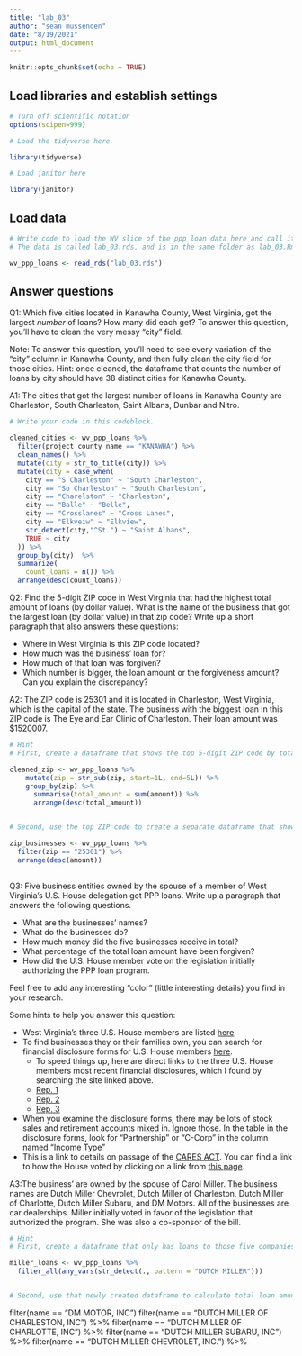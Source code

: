 ```yaml
---
title: "lab_03"
author: "sean mussenden"
date: "8/19/2021"
output: html_document
---
```


```r
knitr::opts_chunk$set(echo = TRUE)
```

## Load libraries and establish settings
```r
# Turn off scientific notation
options(scipen=999)

# Load the tidyverse here

library(tidyverse)

# Load janitor here

library(janitor)

```

## Load data
```r
# Write code to load the WV slice of the ppp loan data here and call it wv_ppp_loans.
# The data is called lab_03.rds, and is in the same folder as lab_03.Rmd (this data notebook)

wv_ppp_loans <- read_rds("lab_03.rds")

```

## Answer questions

Q1: Which five cities located in Kanawha County, West Virginia, got the largest _number_ of loans? How many did each get? To answer this question, you'll have to clean the very messy "city" field.

Note: To answer this question, you'll need to see every variation of the "city" column in Kanawha County, and then fully clean the city field for those cities. Hint: once cleaned, the dataframe that counts the number of loans by city should have 38 distinct cities for Kanawha County.

A1: The cities that got the largest number of loans in Kanawha County are Charleston, South Charleston, Saint Albans, Dunbar and Nitro.

```r

# Write your code in this codeblock.

cleaned_cities <- wv_ppp_loans %>%
  filter(project_county_name == "KANAWHA") %>%
  clean_names() %>%
  mutate(city = str_to_title(city)) %>%
  mutate(city = case_when(
    city == "S Charleston" ~ "South Charleston",
    city == "So Charleston" ~ "South Charleston",
    city == "Charelston" ~ "Charleston",
    city == "Balle" ~ "Belle",
    city == "Crosslanes" ~ "Cross Lanes",
    city == "Elkveiw" ~ "Elkview",
    str_detect(city,"^St.") ~ "Saint Albans",
    TRUE ~ city
  )) %>%
  group_by(city)  %>%
  summarize(
    count_loans = n()) %>%
  arrange(desc(count_loans)) 

```

Q2: Find the 5-digit ZIP code in West Virginia that had the highest total amount of loans (by dollar value). What is the name of the business that got the largest loan (by dollar value) in that zip code? Write up a short paragraph that also answers these questions:

* Where in West Virginia is this ZIP code located?
* How much was the business' loan for?
* How much of that loan was forgiven?
* Which number is bigger, the loan amount or the forgiveness amount? Can you explain the discrepancy?

A2: The ZIP code is 25301 and it is located in Charleston, West Virginia, which is the capital of the state. The business with the biggest loan in this ZIP code is The Eye and Ear Clinic of Charleston. Their loan amount was $1520007. 

```r
# Hint
# First, create a dataframe that shows the top 5-digit ZIP code by total dollar amount

cleaned_zip <- wv_ppp_loans %>%
    mutate(zip = str_sub(zip, start=1L, end=5L)) %>%
    group_by(zip) %>%
      summarise(total_amount = sum(amount)) %>% 
      arrange(desc(total_amount))


# Second, use the top ZIP code to create a separate dataframe that shows the business with the biggest loan in that ZIP code.

zip_businesses <- wv_ppp_loans %>% 
  filter(zip == "25301") %>%
  arrange(desc(amount))
  

```

Q3: Five business entities owned by the spouse of a member of West Virginia's U.S. House delegation got PPP loans. Write up a paragraph that answers the following questions.   

  * What are the businesses' names?
  * What do the businesses do?
  * How much money did the five businesses receive in total?
  * What percentage of the total loan amount have been forgiven?
  * How did the U.S. House member vote on the legislation initially authorizing the PPP loan program.

Feel free to add any interesting "color" (little interesting details) you find in your research.  

Some hints to help you answer this question:

* West Virginia's three U.S. House members are listed [here](https://www.govtrack.us/congress/members/WV#representatives)
* To find businesses they or their families own, you can search for financial disclosure forms for U.S. House members [here](https://disclosures-clerk.house.gov/PublicDisclosure/FinancialDisclosure#Search).
  * To speed things up, here are direct links to the three U.S. House members most recent financial disclosures, which I found by searching the site linked above.
  * [Rep. 1](https://disclosures-clerk.house.gov/public_disc/financial-pdfs/2020/10042042.pdf)
  * [Rep. 2](https://disclosures-clerk.house.gov/public_disc/financial-pdfs/2020/10040330.pdf)
  * [Rep. 3](https://disclosures-clerk.house.gov/public_disc/financial-pdfs/2020/10042734.pdf)
* When you examine the disclosure forms, there may be lots of stock sales and retirement accounts mixed in.  Ignore those. In the table in the disclosure forms, look for "Partnership" or "C-Corp" in the column named "Income Type"
* This is a link to details on passage of the [CARES ACT](https://www.congress.gov/bill/116th-congress/house-bill/748). You can find a link to how the House voted by clicking on a link from [this page](https://www.congress.gov/bill/116th-congress/house-bill/748/actions).

A3:The business' are owned by the spouse of Carol Miller. The business names are Dutch Miller Chevrolet, Dutch Miller of Charleston, Dutch Miller of Charlotte, Dutch Miller Subaru, and DM Motors. All of the businesses are car dealerships. Miller initially voted in favor of the legislation that authorized the program. She was also a co-sponsor of the bill. 

```r

# Hint
# First, create a dataframe that only has loans to those five companies

miller_loans <- wv_ppp_loans %>%
  filter_all(any_vars(str_detect(., pattern = "DUTCH MILLER"))) 


# Second, use that newly created dataframe to calculate total loan amount and percentage forgiven for those companies

```
filter(name == "DM MOTOR, INC")
filter(name == "DUTCH MILLER OF CHARLESTON, INC") %>%
  filter(name == "DUTCH MILLER OF CHARLOTTE, INC") %>%
  filter(name == "DUTCH MILLER SUBARU, INC") %>%
  filter(name == "DUTCH MILLER CHEVROLET, INC.") %>%